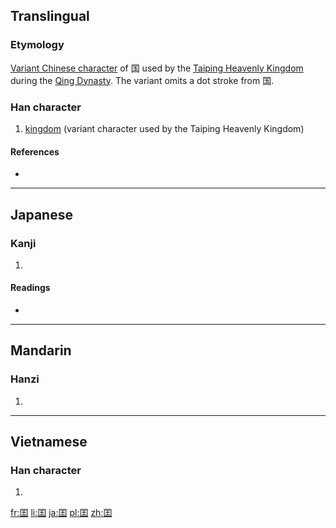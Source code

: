 {{also|國|国}}
==Translingual==

===Etymology===
[[w:en:Variant Chinese character|Variant Chinese character]] of 国 used by the [[w:en:Taiping Rebellion|Taiping Heavenly Kingdom]] during the [[w:en:Qing Dynasty|Qing Dynasty]]. The variant omits a dot stroke from 国.

===Han character===
{{Han char|rn=31|rad=囗|as=04|sn=7|four=|canj=田一土 (WMG)}}
#[[kingdom]] (variant character used by the Taiping Heavenly Kingdom)

====References====
* {{Han ref|kx=0217.190|dkj=04716|dj=0445.020|hdz=10713.100|uh=56EF|ud=22255}}

----

==Japanese==

===Kanji===
{{ja-kanji|grade=|rs=囗04}}

# {{defn|Japanese|sort=囗04}}

====Readings====
* {{ja-readings|on=[[こく]] (koku)|kun=}}

----

==Mandarin==

===Hanzi===
{{cmn-hanzi|pin=[[chuāng]] ([[chuang1]]), [[guó]] ([[guo2]])|wg=ch'uang<sup>1</sup>, kuo<sup>2</sup>}}

# {{defn|Mandarin|sort=囗04}}

----

==Vietnamese==

===Han character===
{{vi-hantu|[[quốc]]|rs=囗04}}

# {{defn|Vietnamese|sort=囗04}}

[[fr:囯]]
[[li:囯]]
[[ja:囯]]
[[pl:囯]]
[[zh:囯]]